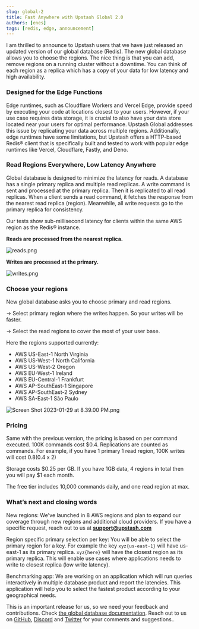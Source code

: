 ```yaml
---
slug: global-2
title: Fast Anywhere with Upstash Global 2.0
authors: [enes]
tags: [redis, edge, announcement]
---
```


I am thrilled to announce to Upstash users that we have just released an updated version of our global database (Redis). The new global database allows you to choose the regions. The nice thing is that you can add, remove regions on a running cluster without a downtime. You can think of each region as a replica which has a copy of your data for low latency and high availability.

### Designed for the Edge Functions

Edge runtimes, such as Cloudflare Workers and Vercel Edge, provide speed by executing your code at locations closest to your users. However, if your use case requires data storage, it is crucial to also have your data store located near your users for optimal performance. Upstash Global addresses this issue by replicating your data across multiple regions. Additionally, edge runtimes have some limitations, but Upstash offers a HTTP-based Redis® client that is specifically built and tested to work with popular edge runtimes like Vercel, Cloudflare, Fastly, and Deno.

### Read Regions Everywhere, Low Latency Anywhere

Global database is designed to minimize the latency for reads. A database has a single primary replica and multiple read replicas. A write command is sent and processed at the primary replica. Then it is replicated to all read replicas. When a client sends a read command, it fetches the response from the nearest read replica (region). Meanwhile, all write requests go to the primary replica for consistency.

Our tests show sub-millisecond latency for clients within the same AWS region as the Redis® instance.

**Reads are processed from the nearest replica.**

![reads.png](/blog/global2/reads.png)

**Writes are processed at the primary.**

![writes.png](/blog/global2/writes.png)

### Choose your regions

New global database asks you to choose primary and read regions.

→ Select primary region where the writes happen. So your writes will be faster.

→ Select the read regions to cover the most of your user base.

Here the regions supported currently:

- AWS US-East-1 North Virginia
- AWS US-West-1 North California
- AWS US-West-2 Oregon
- AWS EU-West-1 Ireland
- AWS EU-Central-1 Frankfurt
- AWS AP-SouthEast-1 Singapore
- AWS AP-SouthEast-2 Sydney
- AWS SA-East-1 São Paulo

![Screen Shot 2023-01-29 at 8.39.00 PM.png](/blog/global2/Screen_Shot_2023-01-29_at_8.39.00_PM.png)

### Pricing

Same with the previous version, the pricing is based on per command executed. 100K commands cost $0.4. Replications are counted as commands. For example, if you have 1 primary 1 read region, 100K writes will cost $0.8 ($0.4 x 2)

Storage costs $0.25 per GB. If you have 1GB data, 4 regions in total then you will pay $1 each month.

The free tier includes 10,000 commands daily, and one read region at max.

### What’s next and closing words

New regions: We've launched in 8 AWS regions and plan to expand our coverage through new regions and additional cloud providers. If you have a specific request, reach out to us at **[support@upstash.com](mailto:support@upstash.com)**

Region specific primary selection per key: You will be able to select the primary region for a key. For example the key `xyz{us-east-1}` will have us-east-1 as its primary replica. `xyz{here}` will have the closest region as its primary replica. This will enable use cases where applications needs to write to closest replica (low write latency).

Benchmarking app: We are working on an application which will run queries interactively in multiple database product and report the latencies. This application will help you to select the fastest product according to your geographical needs.

This is an important release for us, so we need your feedback and contributions. Check [the global database documentation](/docs/redis/features/globaldatabase). Reach out to us on [GitHub](https://github.com/upstash/issues/issues/new), [Discord](https://upstash.com/discord) and [Twitter](https://twitter.com/upstash) for your comments and suggestions..
